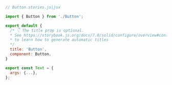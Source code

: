 ```js
// Button.stories.js|jsx

import { Button } from './Button';

export default {
  /* 👇 The title prop is optional.
  * See https://storybook.js.org/docs/7.0/solid/configure/overview#configure-story-loading
  * to learn how to generate automatic titles
  */
  title: 'Button',
  component: Button,
}

export const Text = {
  args: {...},
};
```
